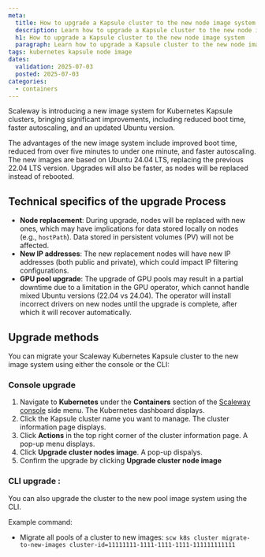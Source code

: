 ```yaml
---
meta:
  title: How to upgrade a Kapsule cluster to the new node image system
  description: Learn how to upgrade a Kapsule cluster to the new node image system.
  h1: How to upgrade a Kapsule cluster to the new node image system
  paragraph: Learn how to upgrade a Kapsule cluster to the new node image system.
tags: kubernetes kapsule node image
dates:
  validation: 2025-07-03
  posted: 2025-07-03
categories:
  - containers
---
```



Scaleway is introducing a new image system for Kubernetes Kapsule clusters, bringing significant improvements, including reduced boot time, faster autoscaling, and an updated Ubuntu version.

The advantages of the new image system include improved boot time, reduced from over five minutes to under one minute, and faster autoscaling. The new images are based on Ubuntu 24.04 LTS, replacing the previous 22.04 LTS version.
Upgrades will also be faster, as nodes will be replaced instead of rebooted.


## Technical specifics of the upgrade Process

* **Node replacement**: During upgrade, nodes will be replaced with new ones, which may have implications for data stored locally on nodes (e.g., `hostPath`). Data stored in persistent volumes (PV) will not be affected.
* **New IP addresses**: The new replacement nodes will have new IP addresses (both public and private), which could impact IP filtering configurations.
* **GPU pool upgrade**: The upgrade of GPU pools may result in a partial downtime due to a limitation in the GPU operator, which cannot handle mixed Ubuntu versions (22.04 vs 24.04). The operator will install incorrect drivers on new nodes until the upgrade is complete, after which it will recover automatically.

## Upgrade methods

You can migrate your Scaleway Kubernetes Kapsule cluster to the new image system using either the console or the CLI:

### Console upgrade

1. Navigate to **Kubernetes** under the **Containers** section of the [Scaleway console](https://console.scaleway.com/) side menu. The Kubernetes dashboard displays.
2. Click the Kapsule cluster name you want to manage. The cluster information page displays.
3. Click **Actions** in the top right corner of the cluster information page. A pop-up menu displays.
4. Click **Upgrade cluster nodes image**. A pop-up dispalys.
5. Confirm the upgrade by clicking **Upgrade cluster node image**

### CLI upgrade :
You can also upgrade the cluster to the new pool image system using the CLI.

Example command:
* Migrate all pools of a cluster to new images: `scw k8s cluster migrate-to-new-images cluster-id=11111111-1111-1111-1111-111111111111`
